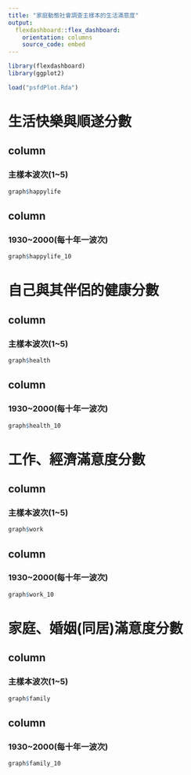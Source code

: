 ```yaml
---
title: "家庭動態社會調查主樣本的生活滿意度"
output: 
  flexdashboard::flex_dashboard:
    orientation: columns
    source_code: embed
---
```

```r
library(flexdashboard)
library(ggplot2)
```

```r
load("psfdPlot.Rda")
```

生活快樂與順遂分數
=======================================================================

column
-------------------------------------
### 主樣本波次(1~5)

```r
graph$happylife
```   

column
---------------------------------------- 
### 1930~2000(每十年一波次)
    
```r
graph$happylife_10
```

自己與其伴侶的健康分數
=======================================================================

column
-------------------------------------
### 主樣本波次(1~5)

```r
graph$health
```  

column
-------------------------------------
### 1930~2000(每十年一波次)
```r
graph$health_10
```

工作、經濟滿意度分數
=======================================================================

column
---------------------------------------- 
### 主樣本波次(1~5)

```r
graph$work
```

column
---------------------------------------- 
### 1930~2000(每十年一波次)
```r
graph$work_10
```

家庭、婚姻(同居)滿意度分數
=======================================================================

column
---------------------------------------- 
### 主樣本波次(1~5)
```r
graph$family
```

column
---------------------------------------- 
### 1930~2000(每十年一波次)
```r
graph$family_10
```

